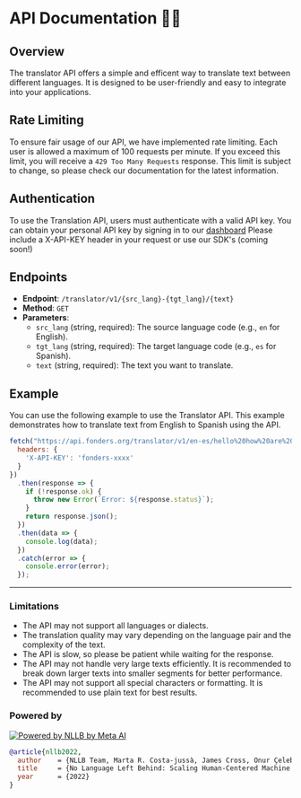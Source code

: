 # API Documentation 👨‍💻
## Overview
The translator API offers a simple and efficent way to translate text between different languages. It is designed to be user-friendly and easy to integrate into your applications.


## Rate Limiting
To ensure fair usage of our API, we have implemented rate limiting. Each user is allowed a maximum of 100 requests per minute. If you exceed this limit, you will receive a `429 Too Many Requests` response. This limit is subject to change, so please check our documentation for the latest information.

## Authentication
To use the Translation API, users must authenticate with a valid API key. You can obtain your personal API key by signing in to our [dashboard](https://dashboard.fonders.org)
Please include a X-API-KEY header in your request or use our SDK's (coming soon!)

## Endpoints
- **Endpoint**: `/translator/v1/{src_lang}-{tgt_lang}/{text}`
- **Method**: `GET`
- **Parameters**:
  - `src_lang` (string, required): The source language code (e.g., `en` for English).
  - `tgt_lang` (string, required): The target language code (e.g., `es` for Spanish).
  - `text` (string, required): The text you want to translate.


## Example

You can use the following example to use the Translator API. This example demonstrates how to translate text from English to Spanish using the API.

```javascript copy
fetch("https://api.fonders.org/translator/v1/en-es/hello%20how%20are%20you", {
  headers: {
    'X-API-KEY': 'fonders-xxxx'
  }
})
  .then(response => {
    if (!response.ok) {
      throw new Error(`Error: ${response.status}`);
    }
    return response.json();
  })
  .then(data => {
    console.log(data);
  })
  .catch(error => {
    console.error(error);
  });
```
---

### Limitations
- The API may not support all languages or dialects.
- The translation quality may vary depending on the language pair and the complexity of the text.
- The API is slow, so please be patient while waiting for the response.
- The API may not handle very large texts efficiently. It is recommended to break down larger texts into smaller segments for better performance.
- The API may not support all special characters or formatting. It is recommended to use plain text for best results.

### Powered by

[![Powered by NLLB by Meta AI](https://img.shields.io/badge/Powered%20by-NLLB%20by%20Meta%20AI-blue?logo=meta)](https://ai.meta.com/research/no-language-left-behind/)

```bibtex
@article{nllb2022,
  author    = {NLLB Team, Marta R. Costa-jussà, James Cross, Onur Çelebi, Maha Elbayad, Kenneth Heafield, Kevin Heffernan, Elahe Kalbassi,  Janice Lam, Daniel Licht, Jean Maillard, Anna Sun, Skyler Wang, Guillaume Wenzek, Al Youngblood, Bapi Akula, Loic Barrault, Gabriel Mejia Gonzalez, Prangthip Hansanti, John Hoffman, Semarley Jarrett, Kaushik Ram Sadagopan, Dirk Rowe, Shannon Spruit, Chau Tran, Pierre Andrews, Necip Fazil Ayan, Shruti Bhosale, Sergey Edunov, Angela Fan, Cynthia Gao, Vedanuj Goswami, Francisco Guzmán, Philipp Koehn, Alexandre Mourachko, Christophe Ropers, Safiyyah Saleem, Holger Schwenk, Jeff Wang},
  title     = {No Language Left Behind: Scaling Human-Centered Machine Translation},
  year      = {2022}
}
```
